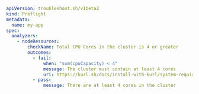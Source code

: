 ```yaml
apiVersion: troubleshoot.sh/v1beta2
kind: Preflight
metadata:
  name: my-app
spec:
  analyzers:
    - nodeResources:
        checkName: Total CPU Cores in the cluster is 4 or greater
        outcomes:
          - fail:
              when: "sum(cpuCapacity) < 4"
              message: The cluster must contain at least 4 cores
              uri: https://kurl.sh/docs/install-with-kurl/system-requirements
          - pass:
              message: There are at least 4 cores in the cluster
```
